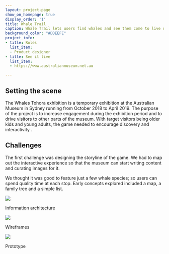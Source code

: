 ```yaml
---
layout: project-page
show_on_homepage: true
display_order: '1'
title: Whale Trail
caption: Whale Trail lets users find whales and see them come to live using AR technology.
background_color: "#DDEEFE"
project_info:
- title: Roles
  list_item:
  - Product designer
- title: See it live
  list_item:
  - https://www.australianmuseum.net.au

---
```

## Setting the scene

The Whales Tohora exhibition is a temporary exhibition at the Australian Museum in Sydney running from October 2018 to April 2019. The purpose of the project is to increase engagement during the exhibition period and to drive visitors to other parts of the museum. With target visitors being older kids and young adults, the game needed to encourage discovery and interactivity .

## Challenges

The first challenge was designing the storyline of the game. We had to map out the interactive experience so that the museum can start writing content and curating images for it.

We thought it was good to feature just a few whale species; so users can spend quality time at each stop. Early concepts explored included a map, a family tree and a simple list.

![](/static/whale_ia.png)

Information architecture

![](/static/whale_wire.png)

Wireframes

![](/static/whale_proto.gif)

Prototype